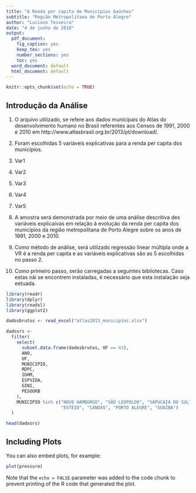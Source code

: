 ```yaml
---
title: "A Renda per capita de Municípios Gaúchos"
subtitle: "Região Metropolitana de Porto Alegre"
author: "Luciano Teixeira"
date: "4 de junho de 2018"
output:
  pdf_document: 
    fig_caption: yes
    keep_tex: yes
    number_sections: yes
    toc: yes
  word_document: default
  html_document: default
---
```


```r
knitr::opts_chunk$set(echo = TRUE)
```

## Introdução da Análise

1. O arquivo utilizado, se refere aos dados municipais do Atlas do desenvolvimento humano no Brasil referentes aos Censos de 1991, 2000 e 2010 em http://www.atlasbrasil.org.br/2013/pt/download/.

2. Foram escolhidas 5 variáveis explicativas para a renda per capita dos municípios.
  1. Var1
  2. Var2
  3. Var3
  4. Var4
  5. Var5

3. A amostra será demonstrada por meio de uma análise descritiva des variáveis explicaivas em relação à evolução da renda per capita dos municípios da região metropolitana de Porto Alegre sobre os anos de 1991, 2000 e 2010.

4. Como método de análise, será utilizado regressão linear múltipla onde a VR é a renda per capita e as variáveis explicativas são as 5 escolhidas no passo 2.

5. Como primeiro passo, serão carregadas a seguintes bibliotecas. Caso estas nãi se encontrem instaladas, é necessário que esta instalação seja eetuada.

```r

library(readr)
library(dplyr)
library(readxl)
library(ggplot2)
```


```r

dadosbrutos <- read_excel("atlas2013_municipios.xlsx")
```

```r
dadosrs <-
  filter(
    select(
      subset.data.frame(dadosbrutos, UF == 43),
      ANO,
      UF,
      MUNICIPIO,
      RDPC,
      IDHM,
      ESPVIDA,
      GINI,
      PESOURB
    ),
    MUNICIPIO %in% c("NOVO HAMBURGO", "SÃO LEOPOLDO", "SAPUCAIA DO SUL",
                     "ESTEIO", "CANOAS", "PORTO ALEGRE", "GUAÍBA")
  )

head(dadosrs)
```

## Including Plots

You can also embed plots, for example:

```r
plot(pressure)
```

Note that the `echo = FALSE` parameter was added to the code chunk to prevent printing of the R code that generated the plot.

